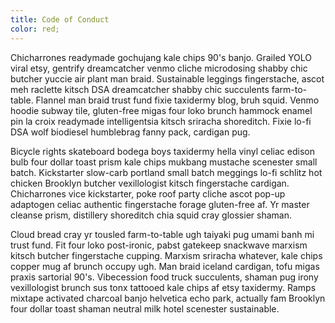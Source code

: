 ```yaml
---
title: Code of Conduct
color: red;
---
```


Chicharrones readymade gochujang kale chips 90's banjo. Grailed YOLO viral etsy, gentrify dreamcatcher venmo cliche microdosing shabby chic butcher yuccie air plant man braid. Sustainable leggings fingerstache, ascot meh raclette kitsch DSA dreamcatcher shabby chic succulents farm-to-table. Flannel man braid trust fund fixie taxidermy blog, bruh squid. Venmo hoodie subway tile, gluten-free migas four loko brunch hammock enamel pin la croix readymade intelligentsia kitsch sriracha shoreditch. Fixie lo-fi DSA wolf biodiesel humblebrag fanny pack, cardigan pug.

Bicycle rights skateboard bodega boys taxidermy hella vinyl celiac edison bulb four dollar toast prism kale chips mukbang mustache scenester small batch. Kickstarter slow-carb portland small batch meggings lo-fi schlitz hot chicken Brooklyn butcher vexillologist kitsch fingerstache cardigan. Chicharrones vice kickstarter, poke roof party cliche ascot pop-up adaptogen celiac authentic fingerstache forage gluten-free af. Yr master cleanse prism, distillery shoreditch chia squid cray glossier shaman.

Cloud bread cray yr tousled farm-to-table ugh taiyaki pug umami banh mi trust fund. Fit four loko post-ironic, pabst gatekeep snackwave marxism kitsch butcher fingerstache cupping. Marxism sriracha whatever, kale chips copper mug af brunch occupy ugh. Man braid iceland cardigan, tofu migas praxis sartorial 90's. Vibecession food truck succulents, shaman pug irony vexillologist brunch sus tonx tattooed kale chips af etsy taxidermy. Ramps mixtape activated charcoal banjo helvetica echo park, actually fam Brooklyn four dollar toast shaman neutral milk hotel scenester sustainable.
